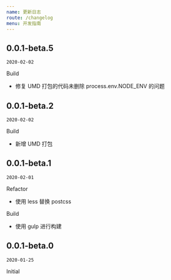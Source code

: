 ```yaml
---
name: 更新日志
route: /changelog
menu: 开发指南
---
```


## 0.0.1-beta.5
`2020-02-02`

Build
- 修复 UMD 打包的代码未删除 process.env.NODE_ENV 的问题

## 0.0.1-beta.2
`2020-02-02`

Build
- 新增 UMD 打包

## 0.0.1-beta.1
`2020-02-01`

Refactor
- 使用 less 替换 postcss

Build
- 使用 gulp 进行构建



## 0.0.1-beta.0
`2020-01-25`

Initial
